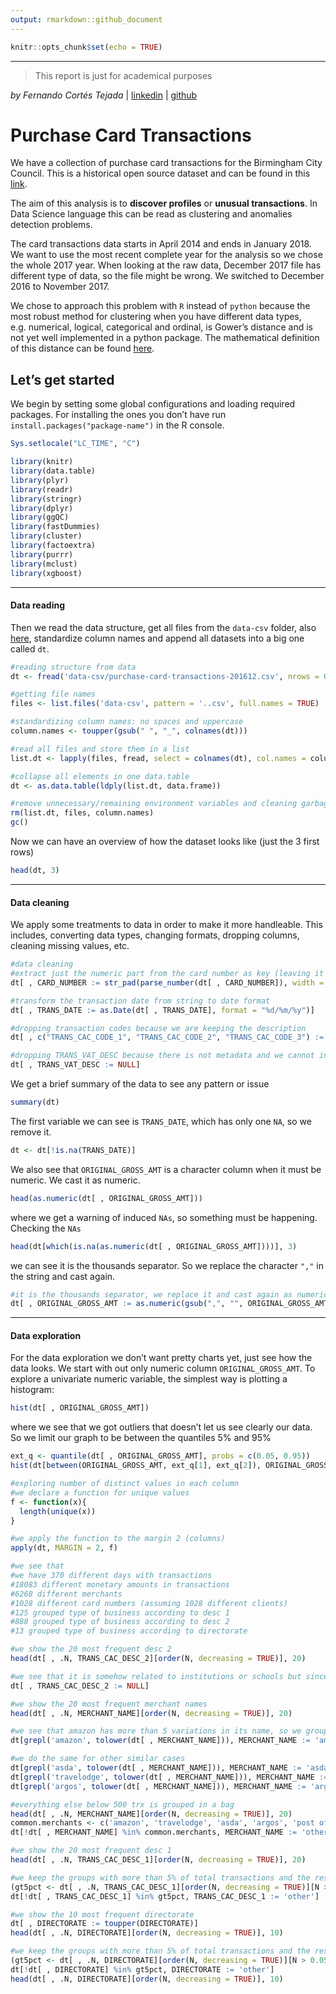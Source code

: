 ```yaml
---
output: rmarkdown::github_document
---
```


<style type="text/css">
.main-container {
  max-width: 1800px;
  margin-left: auto;
  margin-right: auto;
}
</style>

```r
knitr::opts_chunk$set(echo = TRUE)
```
  
***

> This report is just for academical purposes

*by Fernando Cortés Tejada* | [linkedin](https://www.linkedin.com/in/fernando-cortes-tejada/) | [github](https://github.com/fcortes10)

# Purchase Card Transactions

We have a collection of purchase card transactions for the Birmingham City Council. This is a historical open source dataset and can be found in this [link](https://data.birmingham.gov.uk/dataset/purchase-card-transactions).

The aim of this analysis is to **discover profiles** or **unusual transactions**. In Data Science language this can be read as clustering and anomalies detection problems.

The card transactions data starts in April 2014 and ends in January 2018. We want to use the most recent complete year for the analysis so we chose the whole 2017 year. When looking at the raw data, December 2017 file has different type of data, so the file might be wrong. We switched to December 2016 to November 2017.

We chose to approach this problem with `R` instead of `python` because the most robust method for clustering when you have different data types, e.g. numerical, logical, categorical and ordinal, is Gower's distance and is not yet well implemented in a python package. The mathematical definition of this distance can be found [here](https://statisticaloddsandends.wordpress.com/2021/02/23/what-is-gowers-distance/).

## Let's get started

We begin by setting some global configurations and loading required packages. For installing the ones you don't have run `install.packages("package-name")` in the R console.

```r
Sys.setlocale("LC_TIME", "C")

library(knitr)
library(data.table)
library(plyr)
library(readr)
library(stringr)
library(dplyr)
library(ggQC)
library(fastDummies)
library(cluster)
library(factoextra)
library(purrr)
library(mclust)
library(xgboost)
```

***
#### Data reading

Then we read the data structure, get all files from the `data-csv` folder, also [here](https://github.com/fcortes10/purchases-clustering/tree/main/data-csv), standardize column names and append all datasets into a big one called `dt`.

```r
#reading structure from data
dt <- fread('data-csv/purchase-card-transactions-201612.csv', nrows = 0)

#getting file names
files <- list.files('data-csv', pattern = '..csv', full.names = TRUE)

#standardizing column names: no spaces and uppercase
column.names <- toupper(gsub(" ", "_", colnames(dt)))

#read all files and store them in a list
list.dt <- lapply(files, fread, select = colnames(dt), col.names = column.names)

#collapse all elements in one data.table
dt <- as.data.table(ldply(list.dt, data.frame))

#remove unnecessary/remaining environment variables and cleaning garbage in RAM
rm(list.dt, files, column.names)
gc()
```

Now we can have an overview of how the dataset looks like (just the 3 first rows)

```r
head(dt, 3)
```


***
#### Data cleaning

We apply some treatments to data in order to make it more handleable. This includes, converting data types, changing formats, dropping columns, cleaning missing values, etc.

```r
#data cleaning
#extract just the numeric part from the card number as key (leaving it as string)
dt[ , CARD_NUMBER := str_pad(parse_number(dt[ , CARD_NUMBER]), width = 4, side = 'left', pad = "0")]

#transform the transaction date from string to date format
dt[ , TRANS_DATE := as.Date(dt[ , TRANS_DATE], format = "%d/%m/%y")]

#dropping transaction codes because we are keeping the description
dt[ , c("TRANS_CAC_CODE_1", "TRANS_CAC_CODE_2", "TRANS_CAC_CODE_3") := NULL]

#dropping TRANS_VAT_DESC because there is not metadata and we cannot infer its meaning
dt[ , TRANS_VAT_DESC := NULL]
```

We get a brief summary of the data to see any pattern or issue

```r
summary(dt)
```

The first variable we can see is `TRANS_DATE`, which has only one `NA`, so we remove it.

```r
dt <- dt[!is.na(TRANS_DATE)]
```

We also see that `ORIGINAL_GROSS_AMT` is a character column when it must be numeric. We cast it as numeric.

```r
head(as.numeric(dt[ , ORIGINAL_GROSS_AMT]))
```

where we get a warning of induced `NAs`, so something must be happening. Checking the `NAs`

```r
head(dt[which(is.na(as.numeric(dt[ , ORIGINAL_GROSS_AMT])))], 3)
```

we can see it is the thousands separator. So we replace the character `","` in the string and cast again.

```r
#it is the thousands separator, we replace it and cast again as numeric
dt[ , ORIGINAL_GROSS_AMT := as.numeric(gsub(",", "", ORIGINAL_GROSS_AMT))]
```

***
#### Data exploration

For the data exploration we don't want pretty charts yet, just see how the data looks. We start with out only numeric column `ORIGINAL_GROSS_AMT`. To explore a univariate numeric variable, the simplest way is plotting a histogram:

```r
hist(dt[ , ORIGINAL_GROSS_AMT])
```

where we see that we got outliers that doesn't let us see clearly our data. So we limit our graph to be between the quantiles 5% and 95%
```r
ext_q <- quantile(dt[ , ORIGINAL_GROSS_AMT], probs = c(0.05, 0.95))
hist(dt[between(ORIGINAL_GROSS_AMT, ext_q[1], ext_q[2]), ORIGINAL_GROSS_AMT])
```

```r
#exploring number of distinct values in each column
#we declare a function for unique values
f <- function(x){
  length(unique(x))
}

#we apply the function to the margin 2 (columns)
apply(dt, MARGIN = 2, f)

#we see that 
#we have 370 different days with transactions
#18083 different monetary amounts in transactions
#6268 different merchants
#1028 different card numbers (assuming 1028 different clients)
#125 grouped type of business according to desc 1
#888 grouped type of business according to desc 2
#13 grouped type of business according to directorate

#we show the 20 most frequent desc 2
head(dt[ , .N, TRANS_CAC_DESC_2][order(N, decreasing = TRUE)], 20)

#we see that it is somehow related to institutions or schools but since we got no metadata and the are 88 categories we chose to drop it
dt[ , TRANS_CAC_DESC_2 := NULL]

#we show the 20 most frequent merchant names
head(dt[ , .N, MERCHANT_NAME][order(N, decreasing = TRUE)], 20)

#we see that amazon has more than 5 variations in its name, so we group it
dt[grepl('amazon', tolower(dt[ , MERCHANT_NAME])), MERCHANT_NAME := 'amazon']

#we do the same for other similar cases
dt[grepl('asda', tolower(dt[ , MERCHANT_NAME])), MERCHANT_NAME := 'asda']
dt[grepl('travelodge', tolower(dt[ , MERCHANT_NAME])), MERCHANT_NAME := 'travelodge']
dt[grepl('argos', tolower(dt[ , MERCHANT_NAME])), MERCHANT_NAME := 'argos']

#everything else below 500 trx is grouped in a bag
head(dt[ , .N, MERCHANT_NAME][order(N, decreasing = TRUE)], 20)
common.merchants <- c('amazon', 'travelodge', 'asda', 'argos', 'post office counter')
dt[!dt[ , MERCHANT_NAME] %in% common.merchants, MERCHANT_NAME := 'other']

#we show the 20 most frequent desc 1
head(dt[ , .N, TRANS_CAC_DESC_1][order(N, decreasing = TRUE)], 20)

#we keep the groups with more than 5% of total transactions and the rest is grouped in a bag
(gt5pct <- dt[ , .N, TRANS_CAC_DESC_1][order(N, decreasing = TRUE)][N > 0.05*nrow(dt), ][ , TRANS_CAC_DESC_1])
dt[!dt[ , TRANS_CAC_DESC_1] %in% gt5pct, TRANS_CAC_DESC_1 := 'other']

#we show the 10 most frequent directorate
dt[ , DIRECTORATE := toupper(DIRECTORATE)]
head(dt[ , .N, DIRECTORATE][order(N, decreasing = TRUE)], 10)

#we keep the groups with more than 5% of total transactions and the rest is grouped in a bag
(gt5pct <- dt[ , .N, DIRECTORATE][order(N, decreasing = TRUE)][N > 0.05*nrow(dt), ][ , DIRECTORATE])
dt[!dt[ , DIRECTORATE] %in% gt5pct, DIRECTORATE := 'other']
head(dt[ , .N, DIRECTORATE][order(N, decreasing = TRUE)], 10)
```

